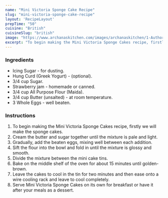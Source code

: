 ---
name: "Mini Victoria Sponge Cake Recipe"
slug: "mini-victoria-sponge-cake-recipe"
layout: 'RecipeLayout'
prepTime: "50"
cuisine: "British"
cuisineSlug: "british"
image: "https://www.archanaskitchen.com/images/archanaskitchen/1-Author/Aish/Mini_Victoria_Sponge_Cakes.jpg"
excerpt: "To begin making the Mini Victoria Sponge Cakes recipe, firstly we will make the sponge cakes"
---

### Ingredients

- Icing Sugar - for dusting.
- Hung Curd (Greek Yogurt) - (optional).
- 3/4 cup Sugar.
- Strawberry jam - homemade or canned.
- 3/4 cup All Purpose Flour (Maida).
- 3/4 cup Butter (unsalted) - at room temperature.
- 3 Whole Eggs - well beaten.

### Instructions

1. To begin making the Mini Victoria Sponge Cakes recipe, firstly we will make the sponge cakes.
1. Cream the butter and sugar together until the mixture is pale and light.
1. Gradually, add the beaten eggs, mixing well between each addition.
1. Sift the flour into the bowl and fold in until the mixture is glossy and smooth.
1. Divide the mixture between the mini cake tins.
1. Bake on the middle shelf of the oven for about 15 minutes until golden-brown.
1. Leave the cakes to cool in the tin for two minutes and then ease onto a wire cooling rack and leave to cool completely.
1. Serve Mini Victoria Sponge Cakes on its own for breakfast or have it after your meals as a dessert.
